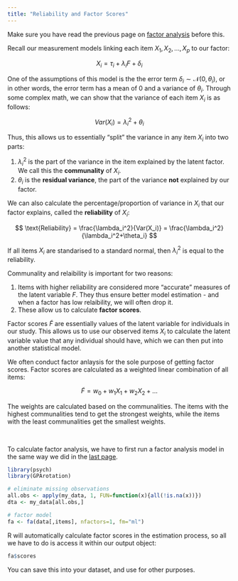 ```yaml
---
title: "Reliability and Factor Scores"
---
```


::: small
Make sure you have read the previous page on [factor analysis](factor.qmd) before this.
:::

Recall our measurement models linking each item $X_1, X_2, \dots, X_p$ to our factor:

$$
X_i = \tau_i + \lambda_i F + \delta_i
$$

One of the assumptions of this model is the the error term $\delta_i \sim \mathcal N(0, \theta_i)$, or in other words, the error term has a mean of 0 and a variance of $\theta_i$. Through some complex math, we can show that the variance of each item $X_i$ is as follows:

$$
Var(X_i) = \lambda_i^2 + \theta_i
$$

Thus, this allows us to essentially "split" the variance in any item $X_i$ into two parts:

1.  $\lambda_i^2$ is the part of the variance in the item explained by the latent factor. We call this the **communality** of $X_i$.
2.  $\theta_i$ is the **residual variance**, the part of the variance **not** explained by our factor.

We can also calculate the percentage/proportion of variance in $X_i$ that our factor explains, called the **reliability** of $X_i$:

$$
\text{Reliability} = \frac{\lambda_i^2}{Var(X_i)} = \frac{\lambda_i^2}{\lambda_i^2+\theta_i}
$$

::: small
If all items $X_i$ are standarised to a standard normal, then $\lambda_i^2$ is equal to the reliability.
:::

Communality and relaibility is important for two reasons:

1.  Items with higher reliability are considered more "accurate" measures of the latent variable $F$. They thus ensure better model estimation - and when a factor has low relaibility, we will often drop it.
2.  These allow us to calculate **factor scores**.

Factor scores $\widetilde F$ are essentially values of the latent variable for individuals in our study. This allows us to use our observed items $X_i$ to calculate the latent variable value that any individual should have, which we can then put into another statistical model.

We often conduct factor anlaysis for the sole purpose of getting factor scores. Factor scores are calculated as a weighted linear combination of all items:

$$
\widetilde F = w_0 + w_1 X_1 + w_2X_2 + \dots
$$

The weights are calculated based on the communalities. The items with the highest communalities tend to get the strongest weights, while the items with the least communalities get the smallest weights.

<br />

To calculate factor analysis, we have to first run a factor analysis model in the same way we did in the [last page](factor.qmd).

```r
library(psych)
library(GPArotation)

# eliminate missing observations
all.obs <- apply(my_data, 1, FUN=function(x){all(!is.na(x))})
dta <- my_data[all.obs,]

# factor model
fa <- fa(data[,items], nfactors=1, fm="ml")
```

R will automatically calculate factor scores in the estimation process, so all we have to do is access it within our output object:

```r
fa$scores
```

You can save this into your dataset, and use for other purposes.
